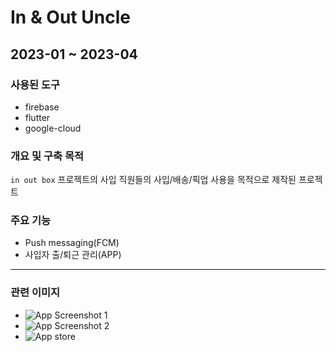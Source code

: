 # In & Out Uncle
## 2023-01 ~ 2023-04 

### 사용된 도구
- firebase
- flutter
- google-cloud

### 개요 및 구축 목적
`in out box` 프로젝트의 사입 직원들의 사입/배송/픽업 사용을 목적으로 제작된 프로젝트


### 주요 기능
- Push messaging(FCM)
- 사입자 출/퇴근 관리(APP)

---
### 관련 이미지
- ![App Screenshot 1](/projects/iobox/uncle-app-1.png)
- ![App Screenshot 2](/projects/iobox/uncle-app-2.png)
- ![App store](/projects/iobox/app-store.jpeg)
